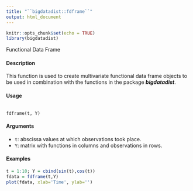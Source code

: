 ```yaml
---
title: "``bigdatadist::fdframe``"
output: html_document
---
```


```r
knitr::opts_chunk$set(echo = TRUE)
library(bigdatadist)
```


Functional Data Frame


#### Description 


This function is used to create multivariate functional data frame objects to be used in combination with the functions in the package ***bigdatadist***.

#### Usage
<pre><code>
fdframe(t, Y)
</code></pre>

#### Arguments 
* ``t``: abscissa values at which observations took place.
* ``Y``: matrix with functions in columns and observations in rows.

#### Examples 

```r
t = 1:10; Y = cbind(sin(t),cos(t))
fdata = fdframe(t,Y)
plot(fdata, xlab='Time', ylab='')
```

